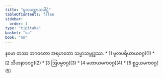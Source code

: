```yaml
---
title: "မူလပဏ္ဏာသပါဠိ"
tableOfContents: false
sidebar:
  order: 1
type: "tipitaka"
basket: "su"
book: "mn"
---
```


<Paragraph number="1" type="center" book="mn">
နမော တဿ ဘဂဝတော အရဟတော သမ္မာသမ္ဗုဒ္ဓဿ.

</Paragraph>

<TableOfContents book="mn">
* [1 မူလပရိယာယဝဂ္ဂ](1)
* [2 သီဟနာဒဝဂ္ဂ](2)
* [3 ဩပမ္မဝဂ္ဂ](3)
* [4 မဟာယမကဝဂ္ဂ](4)
* [5 စူဠယမကဝဂ္ဂ](5)
</TableOfContents>